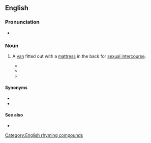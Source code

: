 ==English==

===Pronunciation===
* {{audio|En-au-fuck truck.ogg|Audio (AU)|lang=en}}

===Noun===
{{en-noun}}

# {{lb|en|slang|vulgar}} A [[van]] fitted out with a [[mattress]] in the back for [[sexual intercourse]].
#* {{quote-text|lang=en|year=1982|author=Jimmy Breslin|title=Forsaking All Others|page=293|passage=...into this '''fuck truck''' she came, seamy with semen, a place that made a motel whorehouse seem as fresh as new grass.}}
#* {{quote-text|lang=en|year=2002|author=John H Stover|title=The Road Runner: An American Odyssey|page=111|passage=The Ford Econoline, also known as the '''fuck-truck''', sat outside. We didn't need a condom. Penny had already started taking the birth control pill.}}
#* {{quote-text|lang=en|year=2005|author=S G Harrison Mumford|title=Dos-a-Dos|page=69|passage='Shame, it's nicknamed the "'''fuck truck'''".' 'Flic, I didn't go to Oz to get laid!' 'What was it you were saying before you left?'}}

====Synonyms====
* {{l|en|panel van}}
* {{l|en|sin bin}}

====See also====
* {{l|en|shag pad}}

[[Category:English rhyming compounds]]